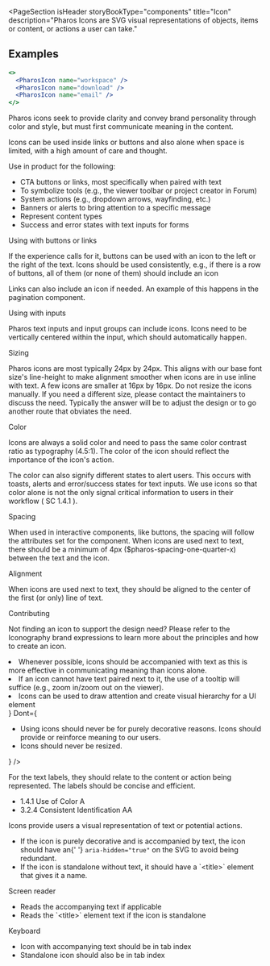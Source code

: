
<PageSection
  isHeader
  storyBookType="components"
  title="Icon"
  description="Pharos Icons are SVG visual representations of objects, items or content, or actions a user can take."
></PageSection>

## Examples

```jsx live
<>
  <PharosIcon name="workspace" />
  <PharosIcon name="download" />
  <PharosIcon name="email" />
</>
```

<PageSection topMargin title="Usage">
  <PageSection title="When to use" subSectionLevel={1}>
    <p>
      Pharos icons seek to provide clarity and convey brand personality through color and style, but
      must first communicate meaning in the content.
    </p>
    <p>
      Icons can be used inside links or buttons and also alone when space is limited, with a high
      amount of care and thought.
    </p>
    <PharosHeading level="4" preset="2">
      Use in product for the following:
    </PharosHeading>
    <ul>
      <li>CTA buttons or links, most specifically when paired with text</li>
      <li>To symbolize tools (e.g., the viewer toolbar or project creator in Forum)</li>
      <li>System actions (e.g., dropdown arrows, wayfinding, etc.)</li>
      <li>Banners or alerts to bring attention to a specific message</li>
      <li>Represent content types</li>
      <li>Success and error states with text inputs for forms</li>
    </ul>
    <PharosHeading level="4" preset="2">
      Using with buttons or links
    </PharosHeading>
    <p>
      If the experience calls for it, buttons can be used with an icon to the left or the right of
      the text. Icons should be used consistently, e.g., if there is a row of buttons, all of them
      (or none of them) should include an icon
    </p>
    <p>
      Links can also include an icon if needed. An example of this happens in the pagination
      component.
    </p>
    <PharosHeading level="4" preset="2">
      Using with inputs
    </PharosHeading>
    <p>
      Pharos text inputs and input groups can include icons. Icons need to be vertically centered
      within the input, which should automatically happen.
    </p>
  </PageSection>
  <PageSection title="Formatting" subSectionLevel={1}>
    <PharosHeading level="4" preset="2">
      Sizing
    </PharosHeading>
    <p>
      Pharos icons are most typically 24px by 24px. This aligns with our base font size's
      line-height to make alignment smoother when icons are in use inline with text. A few icons are
      smaller at 16px by 16px. Do not resize the icons manually. If you need a different size,
      please contact the maintainers to discuss the need. Typically the answer will be to adjust the
      design or to go another route that obviates the need.
    </p>
    <PharosHeading level="4" preset="2">
      Color
    </PharosHeading>
    <p>
      Icons are always a solid color and need to pass the same color contrast ratio as typography
      (4.5:1). The color of the icon should reflect the importance of the icon's action.
    </p>
    <p>
      The color can also signify different states to alert users. This occurs with
      <PharosLink href="/components/toast">toasts</PharosLink>,<PharosLink href="/components/alert">
        alerts
      </PharosLink> and error/success states for
      <PharosLink href="/components/text-input">text inputs</PharosLink>. We use icons so that color
      alone is not the only signal critical information to users in their workflow (
      <PharosLink href="https://www.w3.org/TR/UNDERSTANDING-WCAG20/visual-audio-contrast-without-color.html">
        SC 1.4.1
      </PharosLink>
      ).
    </p>
    <PharosHeading level="4" preset="2">
      Spacing
    </PharosHeading>
    <p>
      When used in interactive components, like buttons, the spacing will follow the attributes set
      for the component. When icons are used next to text, there should be a minimum of 4px
      ($pharos-spacing-one-quarter-x) between the text and the icon.
    </p>
    <PharosHeading level="4" preset="2">
      Alignment
    </PharosHeading>
    <p>
      When icons are used next to text, they should be aligned to the center of the first (or only)
      line of text.
    </p>
    <PharosHeading level="4" preset="2">
      Contributing
    </PharosHeading>
    <p>
      Not finding an icon to support the design need? Please refer to the
      <PharosLink href="/brand-expressions/iconography">
        Iconography brand expressions
      </PharosLink> to learn more about the principles and how to create an icon.
    </p>
  </PageSection>
</PageSection>

<PageSection title="Best practices">
  <BestPractices
    Do={
      <ul>
        <li>
          Whenever possible, icons should be accompanied with text as this is more effective in
          communicating meaning than icons alone.
        </li>
        <li>
          If an icon cannot have text paired next to it, the use of a tooltip will suffice (e.g.,
          zoom in/zoom out on the viewer).
        </li>
        <li>Icons can be used to draw attention and create visual hierarchy for a UI element</li>
      </ul>
    }
    Dont={
      <ul>
        <li>
          Using icons should never be for purely decorative reasons. Icons should provide or
          reinforce meaning to our users.
        </li>
        <li>Icons should never be resized.</li>
      </ul>
    }
  />
</PageSection>

<PageSection title="Content guidelines">
  <p>
    For the text labels, they should relate to the content or action being represented. The labels
    should be concise and efficient.
  </p>
</PageSection>

<PageSection title="Accessibility">
  <PageSection title="Relevant WCAG guidelines" subSectionLevel={1} lessMargin>
    <ul>
      <li>
        <PharosLink href="https://www.w3.org/WAI/WCAG21/Understanding/use-of-color.html">
          1.4.1 Use of Color A
        </PharosLink>
      </li>
      <li>
        <PharosLink href="https://www.w3.org/WAI/WCAG21/Understanding/consistent-identification">
          3.2.4 Consistent Identification AA
        </PharosLink>
      </li>
    </ul>
  </PageSection>
  <PageSection title="Importance" subSectionLevel={1} lessMargin>
    <p>Icons provide users a visual representation of text or potential actions.</p>
  </PageSection>
  <PageSection title="Code expectations" subSectionLevel={1} lessMargin>
    <ul>
      <li>
        If the icon is purely decorative and is accompanied by text, the icon should have an{' '}
        <code>aria-hidden="true"</code> on the SVG to avoid being redundant.
      </li>
      <li>
        If the icon is standalone without text, it should have a `&lt;title&gt;` element that gives
        it a name.
      </li>
    </ul>
  </PageSection>
  <PageSection title="Expected actions" subSectionLevel={1} lessMargin>
    <div style={{ marginBottom: 'var(--pharos-spacing-1-x)' }}>
      <PharosHeading level="4" preset="1--bold">
        Screen reader
      </PharosHeading>
      <ul>
        <li>Reads the accompanying text if applicable</li>
        <li>Reads the `&lt;title&gt;` element text if the icon is standalone</li>
      </ul>
    </div>
    <PharosHeading level="4" preset="1--bold">
      Keyboard
    </PharosHeading>
    <ul>
      <li>Icon with accompanying text should be in tab index</li>
      <li>Standalone icon should also be in tab index</li>
    </ul>
  </PageSection>
</PageSection>

